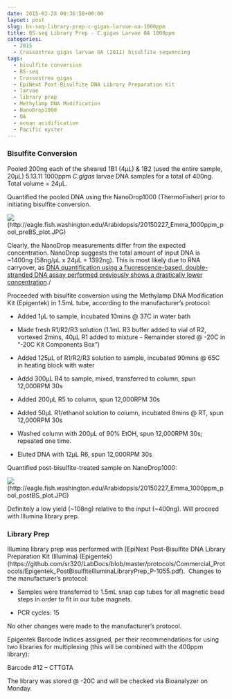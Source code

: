 ```yaml
---
date: 2015-02-28 00:36:58+00:00
layout: post
slug: bs-seq-library-prep-c-gigas-larvae-oa-1000ppm
title: BS-seq Library Prep - C.gigas Larvae OA 1000ppm
categories:
  - 2015
  - Crassostrea gigas larvae OA (2011) bisulfite sequencing
tags:
  - bisulfite conversion
  - BS-seq
  - Crassostrea gigas
  - EpiNext Post-Bisulfite DNA Library Preparation Kit
  - larvae
  - library prep
  - Methylamp DNA Modification
  - NanoDrop1000
  - OA
  - ocean acidification
  - Pacific oyster
---
```


### Bisulfite Conversion



Pooled 200ng each of the sheared 1B1 (4μL) & 1B2 (used the entire sample, 20μL) 5.13.11 1000ppm _C.gigas_ larvae DNA samples for a total of 400ng. Total volume = 24μL.

Quantified the pooled DNA using the NanoDrop1000 (ThermoFisher) prior to initiating bisulfite conversion.

![](https://eagle.fish.washington.edu/Arabidopsis/20150227_Emma_1000ppm_pool_preBS_plot.JPG)(http://eagle.fish.washington.edu/Arabidopsis/20150227_Emma_1000ppm_pool_preBS_plot.JPG)

Clearly, the NanoDrop measurements differ from the expected concentration. NanoDrop suggests the total amount of input DNA is ~1400ng (58ng/μL x 24μL = 1392ng). This is most likely due to RNA carryover, as [DNA quantification using a fluorescence-based, double-stranded DNA assay performed previously shows a drastically lower concentration](https://robertslab.github.io/sams-notebook/posts/2015/2015-01-12-speedvac-c-gigas-larvae-oa-dna/)./

Proceeded with bisulfite conversion using the Methylamp DNA Modification Kit (Epigentek) in 1.5mL tube, according to the manufacturer's protocol:




    
  * Added 1μL to sample, incubated 10mins @ 37C in water bath

    
  * Made fresh R1/R2/R3 solution (1.1mL R3 buffer added to vial of R2, vortexed 2mins, 40μL R1 added to mixture - Remainder stored @ -20C in "-20C Kit Components Box")

    
  * Added 125μL of R1/R2/R3 solution to sample, incubated 90mins @ 65C in heating block with water

    
  * Addd 300μL R4 to sample, mixed, transferred to column, spun 12,000RPM 30s

    
  * Added 200μL R5 to column, spun 12,000RPM 30s

    
  * Added 50μL R1/ethanol solution to column, incubated 8mins @ RT, spun 12,000RPM 30s

    
  * Washed column with 200μL of 90% EtOH, spun 12,000RPM 30s; repeated one time.

    
  * Eluted DNA with 12μL R6, spun 12,000RPM 30s



Quantified post-bisulfite-treated sample on NanoDrop1000:

![](https://eagle.fish.washington.edu/Arabidopsis/20150227_Emma_1000ppm_pool_postBS_plot.JPG)(http://eagle.fish.washington.edu/Arabidopsis/20150227_Emma_1000ppm_pool_postBS_plot.JPG)

Definitely a low yield (~108ng) relative to the input (~400ng). Will proceed with Illumina library prep.





### Library Prep



Illumina library prep was performed with [EpiNext Post-Bisulfite DNA Library Preparation Kit (Illumina) (Epigentek)(https://github.com/sr320/LabDocs/blob/master/protocols/Commercial_Protocols/Epigentek_PostBisulfiteIlluminaLibraryPrep_P-1055.pdf).  Changes to the manufacturer’s protocol:




    
  * Samples were transferred to 1.5mL snap cap tubes for all magnetic bead steps in order to fit in our tube magnets.

    
  * PCR cycles: 15



No other changes were made to the manufacturer’s protocol.

Epigentek Barcode Indices assigned, per their recommendations for using two libraries for multiplexing (this will be combined with the 400ppm library):

Barcode #12 – CTTGTA

The library was stored @ -20C and will be checked via Bioanalyzer on Monday.
